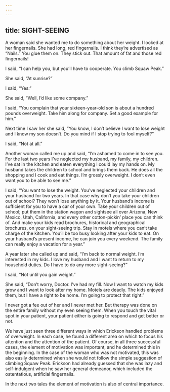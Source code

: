 ```yaml
---
---
---
```

title: SIGHT-SEEING
---




A woman said she wanted me to do something about her weight. I looked at her fingernails. She had long, red fingernails. I think they’re advertised as “Nails.” You glue them on. They stick out. That amount of fat and those red fingernails!

I said, “I can help you, but you’ll have to cooperate. You climb Squaw Peak.”

She said, “At sunrise?”

I said, “Yes.”

She said, “Well, I’d like some company.”

I said, “You complain that your sixteen-year-old son is about a hundred pounds overweight. Take him along for company. Set a good example for him.”

Next time I saw her she said, “You know, I don’t believe I want to lose weight and I know my son doesn’t. Do you mind if I stop trying to fool myself?”

I said, “Not at all.”




Another woman called me up and said, “I’m ashamed to come in to see you. For the last two years I’ve neglected my husband, my family, my children. I’ve sat in the kitchen and eaten everything I could lay my hands on. My husband takes the children to school and brings them back. He does all the shopping and I cook and eat things. I’m grossly overweight. I don’t even want you to be able to see me.”

I said, “You want to lose the weight. You’ve neglected your children and your husband for two years. In that case why don’t you take your children out of school? They won’t lose anything by it. Your husband’s income is sufficient for you to have a car of your own. Take your children out of school; put them in the station wagon and sightsee all over Arizona, New Mexico, Utah, California, and every other cotton-pickin’ place you can think of. And make your kids read brochures, historical and geographical brochures, on your sight-seeing trip. Stay in motels where you can’t take charge of the kitchen. You’ll be too busy looking after your kids to eat. On your husband’s present income, he can join you every weekend. The family can really enjoy a vacation for a year.”

A year later she called up and said, “I’m back to normal weight. I’m interested in my kids. I love my husband and I want to return to my household duties. Do I have to do any more sight-seeing?”

I said, “Not until you gain weight.”

She said, “Don’t worry, Doctor. I’ve had my fill. Now I want to watch my kids grow and I want to look after my home. Motels are deadly. The kids enjoyed them, but I have a right to be home. I’m going to protect that right.”

I never got a fee out of her and I never met her. But therapy was done on the entire family without my even seeing them. When you touch the vital spot in your patient, your patient either is going to respond and get better or not.




We have just seen three different ways in which Erickson handled problems of overweight. In each case, he found a different area on which to focus his attention and the attention of the patient. Of course, in all three successful cases, the element of motivation was important, and he determined this in the beginning. In the case of the woman who was not motivated, this was also easily determined when she would not follow the simple suggestion of climbing Squaw Peak. Erickson had already guessed that she was lazy and self-indulgent when he saw her general demeanor, which included the ostentatious, artificial fingernails.

In the next two tales the element of motivation is also of central importance.